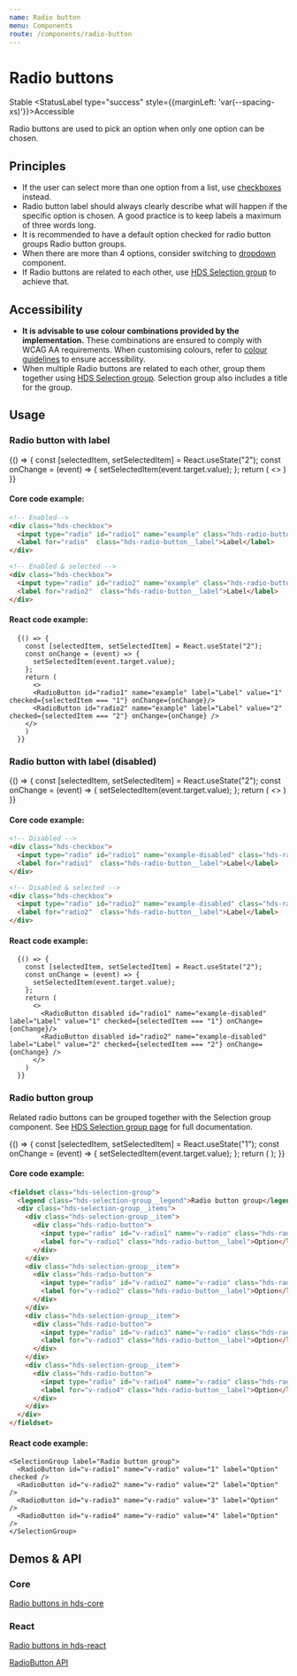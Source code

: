 ```yaml
---
name: Radio button
menu: Components
route: /components/radio-button
---
```




# Radio buttons

<StatusLabel type="info">Stable</StatusLabel>
<StatusLabel type="success" style={{marginLeft: 'var(--spacing-xs)'}}>Accessible</StatusLabel>

<LargeParagraph>
  Radio buttons are used to pick an option when only one option can be chosen. 
</LargeParagraph>

## Principles

- If the user can select more than one option from a list, use [checkboxes](/components/checkbox) instead.
- Radio button label should always clearly describe what will happen if the specific option is chosen. A good practice is to keep labels a maximum of three words long.
- It is recommended to have a default option checked for radio button groups Radio button groups.
- When there are more than 4 options, consider switching to [dropdown](/components/dropdown) component.
- If Radio buttons are related to each other, use [HDS Selection group](/components/selection-group) to achieve that. 

## Accessibility

- **It is advisable to use colour combinations provided by the implementation.** These combinations are ensured to comply with WCAG AA requirements. When customising colours, refer to [colour guidelines](/design-tokens/colour "Colour") to ensure accessibility.
- When multiple Radio buttons are related to each other, group them together using [HDS Selection group](/components/selection-group). Selection group also includes a title for the group.

## Usage
### Radio button with label

<Playground>
  {() => {
    const [selectedItem, setSelectedItem] = React.useState("2");
    const onChange = (event) => {
      setSelectedItem(event.target.value);
    };
    return (
      <>
      <RadioButton id="radio1" name="example" label="Label" value="1" checked={selectedItem === "1"} onChange={onChange}/>
      <RadioButton id="radio2" name="example" label="Label" value="2" checked={selectedItem === "2"} onChange={onChange} />
    </>
    )
  }}
</Playground>

#### Core code example:
```html
<!-- Enabled-->
<div class="hds-checkbox">
  <input type="radio" id="radio1" name="example" class="hds-radio-button__input" />
  <label for="radio"  class="hds-radio-button__label">Label</label>
</div>

<!-- Enabled & selected -->
<div class="hds-checkbox">
  <input type="radio" id="radio2" name="example" class="hds-radio-button__input" checked />
  <label for="radio2"  class="hds-radio-button__label">Label</label>
</div>
```

#### React code example:
```tsx
  {() => {
    const [selectedItem, setSelectedItem] = React.useState("2");
    const onChange = (event) => {
      setSelectedItem(event.target.value);
    };
    return (
      <>
      <RadioButton id="radio1" name="example" label="Label" value="1" checked={selectedItem === "1"} onChange={onChange}/>
      <RadioButton id="radio2" name="example" label="Label" value="2" checked={selectedItem === "2"} onChange={onChange} />
    </>
    )
  }}
```

### Radio button with label (disabled)
<Playground>
  {() => {
    const [selectedItem, setSelectedItem] = React.useState("2");
    const onChange = (event) => {
      setSelectedItem(event.target.value);
    };
    return (
      <>
        <RadioButton disabled id="radio1" name="example-disabled" label="Label" value="1" checked={selectedItem === "1"} onChange={onChange}/>
        <RadioButton disabled id="radio2" name="example-disabled" label="Label" value="2" checked={selectedItem === "2"} onChange={onChange} />
      </>
    )
  }}
</Playground>

#### Core code example:
```html
<!-- Disabled -->
<div class="hds-checkbox">
  <input type="radio" id="radio1" name="example-disabled" class="hds-radio-button__input" disabled />
  <label for="radio1"  class="hds-radio-button__label">Label</label>
</div>

<!-- Disabled & selected -->
<div class="hds-checkbox">
  <input type="radio" id="radio2" name="example-disabled" class="hds-radio-button__input" checked disabled />
  <label for="radio2"  class="hds-radio-button__label">Label</label>
</div>
```

#### React code example:
```tsx
  {() => {
    const [selectedItem, setSelectedItem] = React.useState("2");
    const onChange = (event) => {
      setSelectedItem(event.target.value);
    };
    return (
      <>
        <RadioButton disabled id="radio1" name="example-disabled" label="Label" value="1" checked={selectedItem === "1"} onChange={onChange}/>
        <RadioButton disabled id="radio2" name="example-disabled" label="Label" value="2" checked={selectedItem === "2"} onChange={onChange} />
      </>
    )
  }}
```

### Radio button group

Related radio buttons can be grouped together with the Selection group component. See [HDS Selection group page](/components/selection-group) for full documentation.

<Playground>
  {() => {
    const [selectedItem, setSelectedItem] = React.useState("1");
    const onChange = (event) => {
      setSelectedItem(event.target.value);
    };
    return (
      <SelectionGroup label="Radio button group">
        <RadioButton id="v-radio1" name="v-radio" value="1" label="Option" checked={selectedItem === "1"} onChange={onChange} />
        <RadioButton id="v-radio2" name="v-radio" value="2" label="Option" checked={selectedItem === "2"} onChange={onChange} />
        <RadioButton id="v-radio3" name="v-radio" value="3" label="Option" checked={selectedItem === "3"} onChange={onChange} />
        <RadioButton id="v-radio4" name="v-radio" value="4" label="Option" checked={selectedItem === "4"} onChange={onChange} />
      </SelectionGroup>
    );
  }}
</Playground>

#### Core code example:
```html
<fieldset class="hds-selection-group">
  <legend class="hds-selection-group__legend">Radio button group</legend>
  <div class="hds-selection-group__items">
    <div class="hds-selection-group__item">
      <div class="hds-radio-button">
        <input type="radio" id="v-radio1" name="v-radio" class="hds-radio-button__input" name="example" value="foo" checked />
        <label for="v-radio1" class="hds-radio-button__label">Option</label>
      </div>
    </div>
    <div class="hds-selection-group__item">
      <div class="hds-radio-button">
        <input type="radio" id="v-radio2" name="v-radio" class="hds-radio-button__input" name="example" value="bar" />
        <label for="v-radio2" class="hds-radio-button__label">Option</label>
      </div>
    </div>
    <div class="hds-selection-group__item">
      <div class="hds-radio-button">
        <input type="radio" id="v-radio3" name="v-radio" class="hds-radio-button__input" name="example" value="baz" />
        <label for="v-radio3" class="hds-radio-button__label">Option</label>
      </div>
    </div>
    <div class="hds-selection-group__item">
      <div class="hds-radio-button">
        <input type="radio" id="v-radio4" name="v-radio" class="hds-radio-button__input" name="example" value="qux" />
        <label for="v-radio4" class="hds-radio-button__label">Option</label>
      </div>
    </div>
  </div>
</fieldset>
```

#### React code example:
```tsx
<SelectionGroup label="Radio button group">
  <RadioButton id="v-radio1" name="v-radio" value="1" label="Option" checked />
  <RadioButton id="v-radio2" name="v-radio" value="2" label="Option" />
  <RadioButton id="v-radio3" name="v-radio" value="3" label="Option" />
  <RadioButton id="v-radio4" name="v-radio" value="4" label="Option" />
</SelectionGroup>
```

## Demos & API

### Core

[Radio buttons in hds-core](/storybook/core/?path=/story/components-radio-button--default)

### React

[Radio buttons in hds-react](/storybook/react/?path=/story/components-radiobutton--default)

[RadioButton API](/storybook/react/?path=/docs/components-radiobutton--default)
